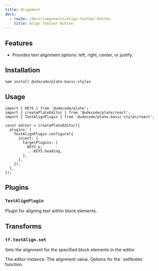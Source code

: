 ```yaml
---
title: Alignment
docs:
  - route: /docs/components/align-toolbar-button
    title: Align Toolbar Button
---
```


<ComponentPreview name="align-demo" />

<PackageInfo>

## Features

- Provides text alignment options: left, right, center, or justify.

</PackageInfo>

## Installation

```bash
npm install @udecode/plate-basic-styles
```

## Usage

```tsx
import { KEYS } from '@udecode/plate';
import { createPlateEditor } from '@udecode/plate/react';
import { TextAlignPlugin } from '@udecode/plate-basic-styles/react';

const editor = createPlateEditor({
  plugins: [
    TextAlignPlugin.configure({
      inject: {
        targetPlugins: [
          KEYS.p,
          ...KEYS.heading,
        ],
      },
    }),
  ],
});
```

## Plugins

### `TextAlignPlugin`

Plugin for aligning text within block elements.

## Transforms

### `tf.textAlign.set`

Sets the alignment for the specified block elements in the editor.

<APIParameters>
<APIItem name="editor" type="PlateEditor">
The editor instance.
</APIItem>
<APIItem name="options" type="object" optional>
<APISubList>
<APISubListItem parent="options" name="value" type="Alignment" optional>
The alignment value.
</APISubListItem>
<APISubListItem parent="...options" name="setNodesOptions" type="SetNodesOptions" optional>
Options for the `setNodes` function.
</APISubListItem>

</APISubList>
</APIItem>
</APIParameters>
